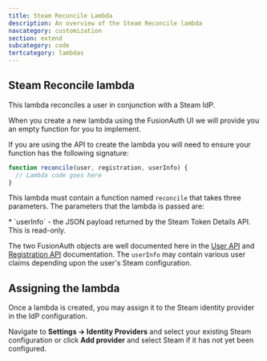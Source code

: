 ```yaml
---
title: Steam Reconcile Lambda
description: An overview of the Steam Reconcile lambda
navcategory: customization
section: extend
subcategory: code
tertcategory: lambdas
---
```


## Steam Reconcile lambda

This lambda reconciles a user in conjunction with a Steam IdP.

When you create a new lambda using the FusionAuth UI we will provide you an empty function for you to implement.

If you are using the API to create the lambda you will need to ensure your function has the following signature:

```javascript
function reconcile(user, registration, userInfo) {
  // Lambda code goes here
}
```

This lambda must contain a function named `reconcile` that takes three parameters. The parameters that the lambda is passed are:

<ReconcileLambdaUserRegistrationParameters />
* `userInfo` - the JSON payload returned by the Steam Token Details API. This is read-only.

The two FusionAuth objects are well documented here in the [User API](/docs/apis/users) and [Registration API](/docs/apis/registrations) documentation. The `userInfo` may contain various user claims depending upon the user's Steam configuration.

## Assigning the lambda

Once a lambda is created, you may assign it to the Steam identity provider in the IdP configuration.

Navigate to <strong>Settings -> Identity Providers</strong> and select your existing Steam configuration or click <strong>Add provider</strong> and select Steam if it has not yet been configured.

